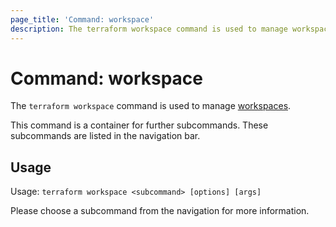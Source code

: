 ```yaml
---
page_title: 'Command: workspace'
description: The terraform workspace command is used to manage workspaces.
---
```


# Command: workspace

The `terraform workspace` command is used to manage
[workspaces](/language/state/workspaces).

This command is a container for further subcommands. These subcommands are
listed in the navigation bar.

## Usage

Usage: `terraform workspace <subcommand> [options] [args]`

Please choose a subcommand from the navigation for more information.
